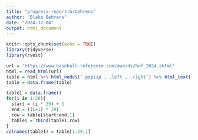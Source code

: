 ---
title: "progress-report-brbehrens"
author: "Blake Behrens"
date: "2024-12-04"
output: html_document
---

```{r setup, include=FALSE}
knitr::opts_chunk$set(echo = TRUE)
library(tidyverse)
library(rvest)
```

```{r scrape}
url = 'https://www.baseball-reference.com/awards/hof_2024.shtml'
html = read_html(url)
table = html %>% html_nodes('.poptip , .left , .right') %>% html_text()
table = data.frame(table)

table1 = data.frame()
for(i in 1:26){
  start = (i * 39) + 1
  end = ((i+1) * 39)
  row = table[start:end,1]
  table1 = rbind(table1,row)
}
colnames(table1) = table[1:39,1]
```



